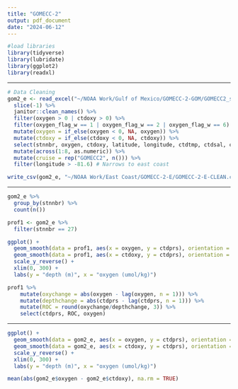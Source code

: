 ---
title: "GOMECC-2"
output: pdf_document
date: "2024-06-12"
---

```{r}
#load libraries
library(tidyverse)
library(lubridate)
library(ggplot2)
library(readxl)
```

-------------------------------------------------------------------------------

```{r}
# Data Cleaning
gom2_e <- read_excel("~/NOAA Work/Gulf of Mexico/GOMECC-2-GOM/GOMECC2_station_data-1.xlsx") %>% 
  slice(-1) %>% 
  janitor::clean_names() %>% 
  filter(oxygen > 0 | ctdoxy > 0) %>% 
  filter(oxygen_flag_w == 1 | oxygen_flag_w == 2 | oxygen_flag_w == 6) %>% 
  mutate(oxygen = if_else(oxygen < 0, NA, oxygen)) %>% 
  mutate(ctdoxy = if_else(ctdoxy < 0, NA, ctdoxy)) %>%
  select(stnnbr, oxygen, ctdoxy, latitude, longitude, ctdtmp, ctdsal, ctdprs, date) %>% 
  mutate(across(1:8, as.numeric)) %>% 
  mutate(cruise = rep("GOMECC2", n())) %>%
  filter(longitude > -81.6) # Narrows to east coast

write_csv(gom2_e, "~/NOAA Work/East Coast/GOMECC-2-E/GOMECC-2-E-CLEAN.csv")
```

--------------------------------------------------------------------------------

```{r}
gom2_e %>% 
  group_by(stnnbr) %>% 
  count(n())
```

```{r}
prof1 <- gom2_e %>% 
  filter(stnnbr == 27) 
```

```{r}
ggplot() +
  geom_smooth(data = prof1, aes(x = oxygen, y = ctdprs), orientation = "y") +
  geom_smooth(data = prof1, aes(x = ctdoxy, y = ctdprs), orientation = "y", color = "red") +
  scale_y_reverse() +
  xlim(0, 300) + 
  labs(y = "depth (m)", x = "oxygen (umol/kg)")
```                                                                 

```{r}
prof1 %>%
    mutate(oxychange = abs(oxygen - lag(oxygen, n = 1))) %>% 
    mutate(depthchange = abs(ctdprs - lag(ctdprs, n = 1))) %>% 
    mutate(ROC = round(oxychange/depthchange, 3)) %>% 
    select(ctdprs, ROC, oxygen)
```

--------------------------------------------------------------------------------

```{r}
ggplot() +
  geom_smooth(data = gom2_e, aes(x = oxygen, y = ctdprs), orientation = "y") +
  geom_smooth(data = gom2_e, aes(x = ctdoxy, y = ctdprs), orientation = "y", color = "red") +
  scale_y_reverse() +
  xlim(0, 300) +
  labs(y = "depth (m)", x = "oxygen (umol/kg)")
```

```{r}
mean(abs(gom2_e$oxygen - gom2_e$ctdoxy), na.rm = TRUE)
```

